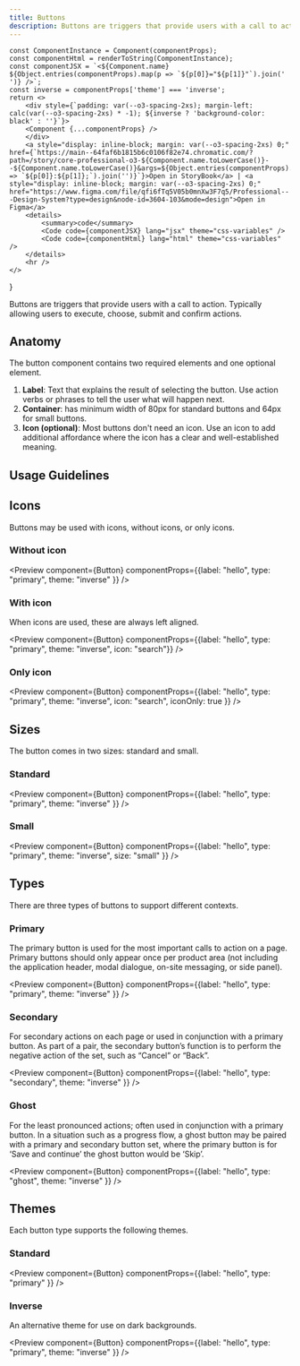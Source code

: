 ```yaml
---
title: Buttons
description: Buttons are triggers that provide users with a call to action. Typically allowing users to execute, choose, submit and confirm actions.
---
```



    const ComponentInstance = Component(componentProps);
    const componentHtml = renderToString(ComponentInstance);
    const componentJSX = `<${Component.name} ${Object.entries(componentProps).map(p => `${p[0]}="${p[1]}"`).join(' ')} />`;
    const inverse = componentProps['theme'] === 'inverse';
    return <>
        <div style={`padding: var(--o3-spacing-2xs); margin-left: calc(var(--o3-spacing-2xs) * -1); ${inverse ? 'background-color: black' : ''}`}>
        <Component {...componentProps} />
        </div>
        <a style="display: inline-block; margin: var(--o3-spacing-2xs) 0;" href={`https://main--64faf6b1815b6c0106f82e74.chromatic.com/?path=/story/core-professional-o3-${Component.name.toLowerCase()}--${Component.name.toLowerCase()}&args=${Object.entries(componentProps).map(p => `${p[0]}:${p[1]};`).join('')}`}>Open in StoryBook</a> | <a style="display: inline-block; margin: var(--o3-spacing-2xs) 0;" href="https://www.figma.com/file/qfi6fTq5V05b0mnXw3F7q5/Professional---Design-System?type=design&node-id=3604-103&mode=design">Open in Figma</a>
        <details>
            <summary>code</summary>
            <Code code={componentJSX} lang="jsx" theme="css-variables" />
            <Code code={componentHtml} lang="html" theme="css-variables" />
        </details>
        <hr />
    </>
}

Buttons are triggers that provide users with a call to action. Typically allowing users to execute, choose, submit and confirm actions.

## Anatomy

The button component contains two required elements and one optional element.

<ButtonAnatomy />

1. <strong>Label</strong>: Text that explains the result of selecting the button. Use action verbs or phrases to tell the user what will happen next.
1. <strong>Container</strong>: has minimum width of 80px for standard buttons and 64px for small buttons.
1. <strong>Icon (optional)</strong>: Most buttons don't need an icon. Use an icon to add additional affordance where the icon has a clear and well-established meaning.

## Usage Guidelines

<ButtonGuidelines />

## Icons

Buttons may be used with icons, without icons, or only icons.

### Without icon

<Preview component={Button} componentProps={{label: "hello", type: "primary", theme: "inverse" }} />

### With icon

When icons are used, these are always left aligned.

<Preview component={Button} componentProps={{label: "hello", type: "primary", theme: "inverse", icon: "search"}} />

### Only icon

<Preview component={Button} componentProps={{label: "hello", type: "primary", theme: "inverse", icon: "search", iconOnly: true }} />

## Sizes

The button comes in two sizes: standard and small.

### Standard

<Preview component={Button} componentProps={{label: "hello", type: "primary", theme: "inverse" }} />

### Small

<Preview component={Button} componentProps={{label: "hello", type: "primary", theme: "inverse", size: "small" }} />

## Types

There are three types of buttons to support different contexts.

### Primary

The primary button is used for the most important calls to action on a page. Primary buttons should only appear once per product area (not including the application header, modal dialogue, on-site messaging, or side panel).

<Preview component={Button} componentProps={{label: "hello", type: "primary", theme: "inverse" }} />

### Secondary

For secondary actions on each page or used in conjunction with a primary button. As part of a pair, the secondary button’s function is to perform the negative action of the set, such as “Cancel” or “Back”.

<Preview component={Button} componentProps={{label: "hello", type: "secondary", theme: "inverse" }} />

### Ghost

For the least pronounced actions; often used in conjunction with a primary button. In a situation such as a progress flow, a ghost button may be paired with a primary and secondary button set, where the primary button is for ‘Save and continue’ the ghost button would be ‘Skip’.

<Preview component={Button} componentProps={{label: "hello", type: "ghost", theme: "inverse" }} />

## Themes

Each button type supports the following themes.

### Standard

<Preview component={Button} componentProps={{label: "hello", type: "primary" }} />

### Inverse

An alternative theme for use on dark backgrounds.

<Preview component={Button} componentProps={{label: "hello", type: "primary", theme: "inverse" }} />
